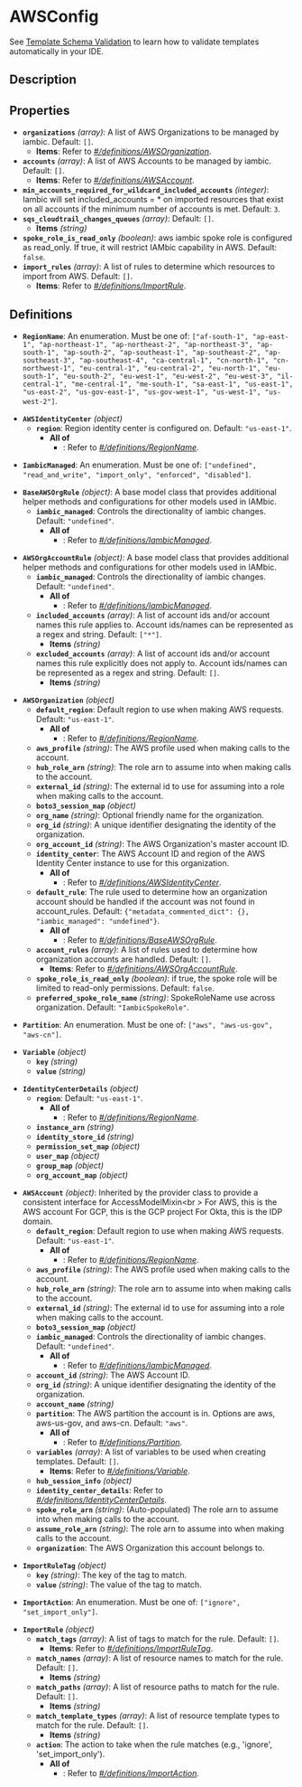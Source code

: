# AWSConfig

See [Template Schema Validation](/reference/template_validation_ide) to learn how to validate templates automatically in your IDE.

## Description

## Properties

- **`organizations`** *(array)*: A list of AWS Organizations to be managed by iambic. Default: `[]`.
  - **Items**: Refer to *[#/definitions/AWSOrganization](#definitions/AWSOrganization)*.
- **`accounts`** *(array)*: A list of AWS Accounts to be managed by iambic. Default: `[]`.
  - **Items**: Refer to *[#/definitions/AWSAccount](#definitions/AWSAccount)*.
- **`min_accounts_required_for_wildcard_included_accounts`** *(integer)*: Iambic will set included_accounts = * on imported resources that exist on all accounts if the minimum number of accounts is met. Default: `3`.
- **`sqs_cloudtrail_changes_queues`** *(array)*: Default: `[]`.
  - **Items** *(string)*
- **`spoke_role_is_read_only`** *(boolean)*: aws iambic spoke role is configured as read_only. If true, it will restrict IAMbic capability in AWS. Default: `false`.
- **`import_rules`** *(array)*: A list of rules to determine which resources to import from AWS. Default: `[]`.
  - **Items**: Refer to *[#/definitions/ImportRule](#definitions/ImportRule)*.
## Definitions


<a id="definitions/RegionName"></a>

- **`RegionName`**: An enumeration. Must be one of: `["af-south-1", "ap-east-1", "ap-northeast-1", "ap-northeast-2", "ap-northeast-3", "ap-south-1", "ap-south-2", "ap-southeast-1", "ap-southeast-2", "ap-southeast-3", "ap-southeast-4", "ca-central-1", "cn-north-1", "cn-northwest-1", "eu-central-1", "eu-central-2", "eu-north-1", "eu-south-1", "eu-south-2", "eu-west-1", "eu-west-2", "eu-west-3", "il-central-1", "me-central-1", "me-south-1", "sa-east-1", "us-east-1", "us-east-2", "us-gov-east-1", "us-gov-west-1", "us-west-1", "us-west-2"]`.

<a id="definitions/AWSIdentityCenter"></a>

- **`AWSIdentityCenter`** *(object)*
  - **`region`**: Region identity center is configured on. Default: `"us-east-1"`.
    - **All of**
      - : Refer to *[#/definitions/RegionName](#definitions/RegionName)*.

<a id="definitions/IambicManaged"></a>

- **`IambicManaged`**: An enumeration. Must be one of: `["undefined", "read_and_write", "import_only", "enforced", "disabled"]`.

<a id="definitions/BaseAWSOrgRule"></a>

- **`BaseAWSOrgRule`** *(object)*: A base model class that provides additional helper methods and
configurations for other models used in IAMbic.
  - **`iambic_managed`**: Controls the directionality of iambic changes. Default: `"undefined"`.
    - **All of**
      - : Refer to *[#/definitions/IambicManaged](#definitions/IambicManaged)*.

<a id="definitions/AWSOrgAccountRule"></a>

- **`AWSOrgAccountRule`** *(object)*: A base model class that provides additional helper methods and
configurations for other models used in IAMbic.
  - **`iambic_managed`**: Controls the directionality of iambic changes. Default: `"undefined"`.
    - **All of**
      - : Refer to *[#/definitions/IambicManaged](#definitions/IambicManaged)*.
  - **`included_accounts`** *(array)*: A list of account ids and/or account names this rule applies to. Account ids/names can be represented as a regex and string. Default: `["*"]`.
    - **Items** *(string)*
  - **`excluded_accounts`** *(array)*: A list of account ids and/or account names this rule explicitly does not apply to. Account ids/names can be represented as a regex and string. Default: `[]`.
    - **Items** *(string)*

<a id="definitions/AWSOrganization"></a>

- **`AWSOrganization`** *(object)*
  - **`default_region`**: Default region to use when making AWS requests. Default: `"us-east-1"`.
    - **All of**
      - : Refer to *[#/definitions/RegionName](#definitions/RegionName)*.
  - **`aws_profile`** *(string)*: The AWS profile used when making calls to the account.
  - **`hub_role_arn`** *(string)*: The role arn to assume into when making calls to the account.
  - **`external_id`** *(string)*: The external id to use for assuming into a role when making calls to the account.
  - **`boto3_session_map`** *(object)*
  - **`org_name`** *(string)*: Optional friendly name for the organization.
  - **`org_id`** *(string)*: A unique identifier designating the identity of the organization.
  - **`org_account_id`** *(string)*: The AWS Organization's master account ID.
  - **`identity_center`**: The AWS Account ID and region of the AWS Identity Center instance to use for this organization.
    - **All of**
      - : Refer to *[#/definitions/AWSIdentityCenter](#definitions/AWSIdentityCenter)*.
  - **`default_rule`**: The rule used to determine how an organization account should be handled if the account was not found in account_rules. Default: `{"metadata_commented_dict": {}, "iambic_managed": "undefined"}`.
    - **All of**
      - : Refer to *[#/definitions/BaseAWSOrgRule](#definitions/BaseAWSOrgRule)*.
  - **`account_rules`** *(array)*: A list of rules used to determine how organization accounts are handled. Default: `[]`.
    - **Items**: Refer to *[#/definitions/AWSOrgAccountRule](#definitions/AWSOrgAccountRule)*.
  - **`spoke_role_is_read_only`** *(boolean)*: if true, the spoke role will be limited to read-only permissions. Default: `false`.
  - **`preferred_spoke_role_name`** *(string)*: SpokeRoleName use across organization. Default: `"IambicSpokeRole"`.

<a id="definitions/Partition"></a>

- **`Partition`**: An enumeration. Must be one of: `["aws", "aws-us-gov", "aws-cn"]`.

<a id="definitions/Variable"></a>

- **`Variable`** *(object)*
  - **`key`** *(string)*
  - **`value`** *(string)*

<a id="definitions/IdentityCenterDetails"></a>

- **`IdentityCenterDetails`** *(object)*
  - **`region`**: Default: `"us-east-1"`.
    - **All of**
      - : Refer to *[#/definitions/RegionName](#definitions/RegionName)*.
  - **`instance_arn`** *(string)*
  - **`identity_store_id`** *(string)*
  - **`permission_set_map`** *(object)*
  - **`user_map`** *(object)*
  - **`group_map`** *(object)*
  - **`org_account_map`** *(object)*

<a id="definitions/AWSAccount"></a>

- **`AWSAccount`** *(object)*: Inherited by the provider class to provide a consistent interface for AccessModelMixin<br \>  For AWS, this is the AWS account
For GCP, this is the GCP project
For Okta, this is the IDP domain.
  - **`default_region`**: Default region to use when making AWS requests. Default: `"us-east-1"`.
    - **All of**
      - : Refer to *[#/definitions/RegionName](#definitions/RegionName)*.
  - **`aws_profile`** *(string)*: The AWS profile used when making calls to the account.
  - **`hub_role_arn`** *(string)*: The role arn to assume into when making calls to the account.
  - **`external_id`** *(string)*: The external id to use for assuming into a role when making calls to the account.
  - **`boto3_session_map`** *(object)*
  - **`iambic_managed`**: Controls the directionality of iambic changes. Default: `"undefined"`.
    - **All of**
      - : Refer to *[#/definitions/IambicManaged](#definitions/IambicManaged)*.
  - **`account_id`** *(string)*: The AWS Account ID.
  - **`org_id`** *(string)*: A unique identifier designating the identity of the organization.
  - **`account_name`** *(string)*
  - **`partition`**: The AWS partition the account is in. Options are aws, aws-us-gov, and aws-cn. Default: `"aws"`.
    - **All of**
      - : Refer to *[#/definitions/Partition](#definitions/Partition)*.
  - **`variables`** *(array)*: A list of variables to be used when creating templates. Default: `[]`.
    - **Items**: Refer to *[#/definitions/Variable](#definitions/Variable)*.
  - **`hub_session_info`** *(object)*
  - **`identity_center_details`**: Refer to *[#/definitions/IdentityCenterDetails](#definitions/IdentityCenterDetails)*.
  - **`spoke_role_arn`** *(string)*: (Auto-populated) The role arn to assume into when making calls to the account.
  - **`assume_role_arn`** *(string)*: The role arn to assume into when making calls to the account.
  - **`organization`**: The AWS Organization this account belongs to.

<a id="definitions/ImportRuleTag"></a>

- **`ImportRuleTag`** *(object)*
  - **`key`** *(string)*: The key of the tag to match.
  - **`value`** *(string)*: The value of the tag to match.

<a id="definitions/ImportAction"></a>

- **`ImportAction`**: An enumeration. Must be one of: `["ignore", "set_import_only"]`.

<a id="definitions/ImportRule"></a>

- **`ImportRule`** *(object)*
  - **`match_tags`** *(array)*: A list of tags to match for the rule. Default: `[]`.
    - **Items**: Refer to *[#/definitions/ImportRuleTag](#definitions/ImportRuleTag)*.
  - **`match_names`** *(array)*: A list of resource names to match for the rule. Default: `[]`.
    - **Items** *(string)*
  - **`match_paths`** *(array)*: A list of resource paths to match for the rule. Default: `[]`.
    - **Items** *(string)*
  - **`match_template_types`** *(array)*: A list of resource template types to match for the rule. Default: `[]`.
    - **Items** *(string)*
  - **`action`**: The action to take when the rule matches (e.g., 'ignore', 'set_import_only').
    - **All of**
      - : Refer to *[#/definitions/ImportAction](#definitions/ImportAction)*.
